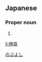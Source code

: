 ==Japanese==
{{ja-kanjitab|のぶ|よし}}

===Proper noun===
{{ja-pos|proper|のぶよし}}

# {{given name|male|lang=ja}}

[[Category:Japanese male given names|のぶよし]]

[[li:伸良]]